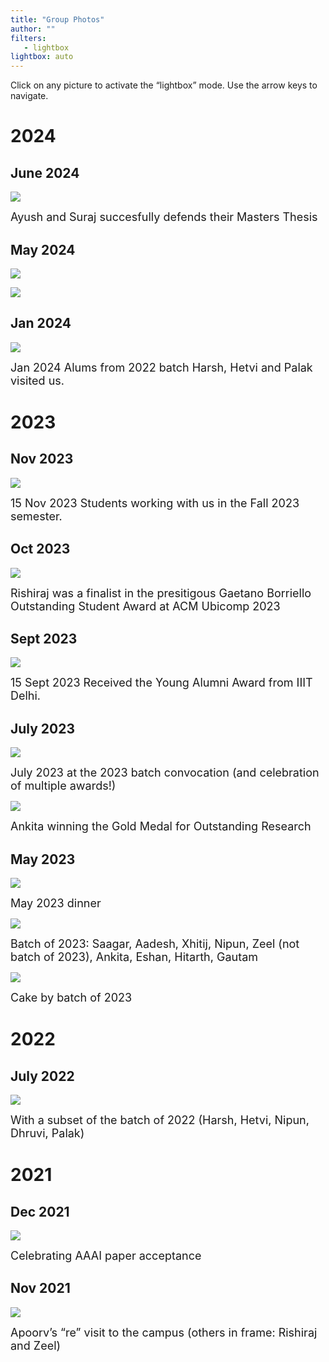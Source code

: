 ```yaml
---
title: "Group Photos"
author: ""
filters:
   - lightbox
lightbox: auto
---
```


Click on any picture to activate the "lightbox" mode. Use the arrow keys to navigate.

# 2024

## June 2024
![](images/memories/2024-June-AyushSurajDefense2.png){group="my-gallery"
description="[Ayush and Suraj succesfully defends their Masters Thesis]{.large-caption-text}"}

[Ayush and Suraj succesfully defends their Masters Thesis]{.large-caption-text}

## May 2024
![](images/memories/batch24.jpg){group="my-gallery"
description="[Batch of 2024]{.large-caption-text}"}

![](images/memories/summer24.jpg){group="my-gallery"
description="[Lab dinner May 2024]{.large-caption-text}"}

## Jan 2024
![](images/memories/2024-alum-visit.jpg){group="my-gallery"
description="[Jan 2024 Alums from 2022 batch Harsh, Hetvi and Palak visited us]{.large-caption-text}"}

[Jan 2024 Alums from 2022 batch Harsh, Hetvi and Palak visited us.]{.large-caption-text}

# 2023

## Nov 2023
![](images/memories/2023-Fall.jpg){group="my-gallery"
description="[15 Nov 2023 Students working with us in the Fall 2023 semester.]{.large-caption-text}"}

[15 Nov 2023 Students working with us in the Fall 2023 semester.]{.large-caption-text}

## Oct 2023
![](images/memories/rishiraj-award.jpeg){group="my-gallery"
description="[Rishiraj was a finalist in the presitigous Gaetano Borriello Outstanding Student Award at ACM Ubicomp 2023]{.large-caption-text}"}

[Rishiraj was a finalist in the presitigous Gaetano Borriello Outstanding Student Award at ACM Ubicomp 2023]{.large-caption-text}

## Sept 2023
![](images/memories/2023-Sept-Young_Alumni.jpg){group="my-gallery"
description="[15 Sept 2023 Received the Young Alumni Award from IIIT Delhi.]{.large-caption-text}"}

[15 Sept 2023 Received the Young Alumni Award from IIIT Delhi.]{.large-caption-text}

## July 2023
![](images/memories/2023-July-all.jpg){group="my-gallery"
description="[July 2023 at the 2023 batch convocation (and celebration of multiple awards!)]{.large-caption-text}"}

[July 2023 at the 2023 batch convocation (and celebration of multiple awards!)]{.large-caption-text}

![](images/memories/ankita-gm-2-3.png){group="my-gallery"
description="[Ankita winning the Gold Medal for Outstanding Research]{.large-caption-text}"}

[Ankita winning the Gold Medal for Outstanding Research]{.large-caption-text}


## May 2023
![](images/memories/2023-July.jpg){group="my-gallery"
description="[May 2023 dinner]{.large-caption-text}"}

[May 2023 dinner]{.large-caption-text}

![](images/memories/2023-group.jpg){group="my-gallery"
description="[Batch of 2023 :Saagar, Aadesh, Xhitij, Nipun, Zeel (not batch of 2023), Ankita, Eshan, Hitarth, Gautam]{.large-caption-text}"}

[Batch of 2023: Saagar, Aadesh, Xhitij, Nipun, Zeel (not batch of 2023), Ankita, Eshan, Hitarth, Gautam]{.large-caption-text}

![](images/memories/2023-cake.jpg){group="my-gallery"
description="[Cake by batch of 2023]{.large-caption-text}"}

[Cake by batch of 2023]{.large-caption-text}

# 2022

## July 2022

![](images/memories/2022-group-subset.jpg){group="my-gallery"
description="[With a subset of the batch of 2022 (Harsh, Hetvi, Nipun, Dhruvi, Palak)]{.large-caption-text}"}

[With a subset of the batch of 2022 (Harsh, Hetvi, Nipun, Dhruvi, Palak)]{.large-caption-text}

# 2021

## Dec 2021

![](images/memories/2021-AAAI.jpg){group="my-gallery"
description="[Celebrating AAAI paper acceptance]{.large-caption-text}"}

[Celebrating AAAI paper acceptance]{.large-caption-text}


## Nov 2021

![](images/memories/2021-Nov-Apoorv.jpg){group="my-gallery"
description="[Apoorv's \"re\" visit to the campus (others in frame: Rishiraj and Zeel)]{.large-caption-text}"}

[Apoorv's "re" visit to the campus (others in frame: Rishiraj and Zeel)]{.large-caption-text}

<style>
   .large-caption-text{
      font-size: large ;
   }
</style>